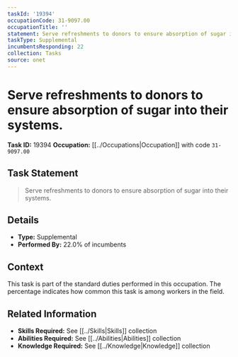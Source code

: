 ```yaml
---
taskId: '19394'
occupationCode: 31-9097.00
occupationTitle: ''
statement: Serve refreshments to donors to ensure absorption of sugar into their systems.
taskType: Supplemental
incumbentsResponding: 22
collection: Tasks
source: onet
---
```

# Serve refreshments to donors to ensure absorption of sugar into their systems.

**Task ID:** 19394
**Occupation:** [[../Occupations|Occupation]] with code `31-9097.00`

## Task Statement

> Serve refreshments to donors to ensure absorption of sugar into their systems.

## Details

- **Type:** Supplemental
- **Performed By:** 22.0% of incumbents

## Context

This task is part of the standard duties performed in this occupation. The percentage indicates how common this task is among workers in the field.

## Related Information

- **Skills Required:** See [[../Skills|Skills]] collection
- **Abilities Required:** See [[../Abilities|Abilities]] collection
- **Knowledge Required:** See [[../Knowledge|Knowledge]] collection
